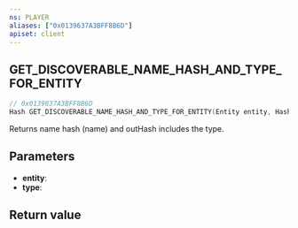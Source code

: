 ```yaml
---
ns: PLAYER
aliases: ["0x0139637A3BFF8B6D"]
apiset: client
---
```

## GET_DISCOVERABLE_NAME_HASH_AND_TYPE_FOR_ENTITY

```c
// 0x0139637A3BFF8B6D
Hash GET_DISCOVERABLE_NAME_HASH_AND_TYPE_FOR_ENTITY(Entity entity, Hash* type);
```

Returns name hash (name) and outHash includes the type.

## Parameters
* **entity**:
* **type**:

## Return value